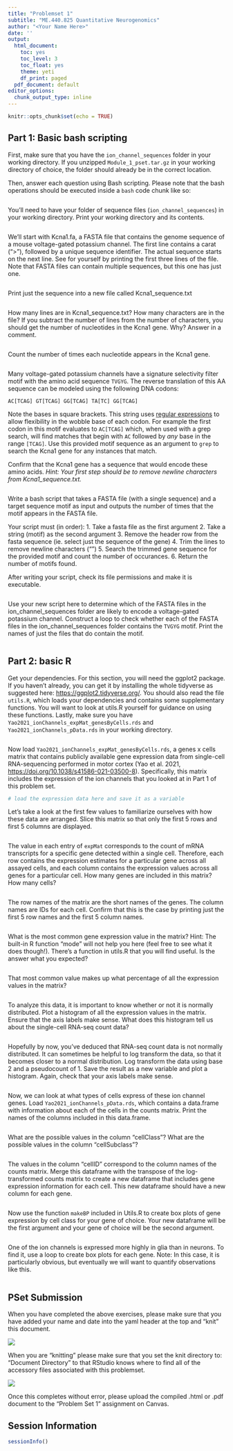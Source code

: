 ```yaml
---
title: "Problemset 1"
subtitle: "ME.440.825 Quantitative Neurogenomics"
author: "<Your Name Here>"
date: ''
output:
  html_document:
    toc: yes
    toc_level: 3
    toc_float: yes
    theme: yeti
    df_print: paged
  pdf_document: default
editor_options:
  chunk_output_type: inline
---
```


```r
knitr::opts_chunk$set(echo = TRUE)
```

## Part 1: Basic bash scripting

First, make sure that you have the `ion_channel_sequences` folder in your working directory. If you unzipped `Module_1_pset.tar.gz` in your working directory of choice, the folder should already be in the correct location.

Then, answer each question using Bash scripting. Please note that the bash operations should be executed inside a `bash` code chunk like so:

```bash

```

You'll need to have your folder of sequence files (`ion_channel_sequences`) in your working directory. Print your working directory and its contents.

```bash

```

We'll start with Kcna1.fa, a FASTA file that contains the genome sequence of a mouse voltage-gated potassium channel. The first line contains a carat ("\>"), followed by a unique sequence identifier. The actual sequence starts on the next line. See for yourself by printing the first three lines of the file. Note that FASTA files can contain multiple sequences, but this one has just one.

```bash

```

Print just the sequence into a new file called Kcna1_sequence.txt

```bash

```

How many lines are in Kcna1_sequence.txt? How many characters are in the file? If you subtract the number of lines from the number of characters, you should get the number of nucleotides in the Kcna1 gene. Why? Answer in a comment.

```bash
 
```

Count the number of times each nucleotide appears in the Kcna1 gene.

```bash

```

Many voltage-gated potassium channels have a signature selectivity filter motif with the amino acid sequence `TVGYG`. The reverse translation of this AA sequence can be modeled using the following DNA codons:

`AC[TCAG] GT[TCAG] GG[TCAG] TA[TC] GG[TCAG]`

Note the bases in square brackets. This string uses [regular expressions](https://quickref.me/regex) to allow flexibility in the wobble base of each codon. For example the first codon in this motif evaluates to `AC[TCAG]` which, when used with a grep search, will find matches that begin with `AC` followed by _any_ base in the range `[TCAG]`. Use this provided motif sequence as an argument to `grep` to search the Kcna1 gene for any instances that match.

Confirm that the Kcna1 gene has a sequence that would encode these amino acids. _Hint: Your first step should be to remove newline characters from Kcna1_sequence.txt._

```bash

```

Write a bash script that takes a FASTA file (with a single sequence) and a target sequence motif as input and outputs the number of times that the motif appears in the FASTA file.

Your script must (in order):
  1. Take a fasta file as the first argument
  2. Take a string (motif) as the second argument
  3. Remove the header row from the fasta sequence (ie. select just the sequence of the gene)
  4. Trim the lines to remove newline characters ("\n")
  5. Search the trimmed gene sequence for the provided motif and count the number of occurances.
  6. Return the number of motifs found.
  
After writing your script, check its file permissions and make it is executable.

```bash

```
Use your new script here to determine which of the FASTA files in the ion_channel_sequences folder are likely to encode a voltage-gated potassium channel.
Construct a loop to check whether each of the FASTA files in the ion_channel_sequences folder contains the `TVGYG` motif. Print the names of just the files that do contain the motif.

```bash

```

## Part 2: basic R

Get your dependencies. For this section, you will need the ggplot2 package. If you haven't already, you can get it by installing the whole tidyverse as suggested here: <https://ggplot2.tidyverse.org/>. You should also read the file `utils.R`, which loads your dependencies and contains some supplementary functions. You will want to look at utils.R yourself for guidance on using these functions. Lastly, make sure you have `Yao2021_ionChannels_expMat_genesByCells.rds` and `Yao2021_ionChannels_pData.rds` in your working directory.

```r

```

Now load `Yao2021_ionChannels_expMat_genesByCells.rds`, a genes x cells matrix that contains publicly available gene expression data from single-cell RNA-sequencing performed in motor cortex (Yao et al. 2021, <https://doi.org/10.1038/s41586-021-03500-8>). Specifically, this matrix includes the expression of the ion channels that you looked at in Part 1 of this problem set.

```r
# load the expression data here and save it as a variable

```

Let's take a look at the first few values to familiarize ourselves with how these data are arranged. Slice this matrix so that only the first 5 rows and first 5 columns are displayed.

```r

```

The value in each entry of `expMat` corresponds to the count of mRNA transcripts for a specific gene detected within a single cell. Therefore, each row contains the expression estimates for a particular gene across all assayed cells, and each column contains the expression values across all genes for a particular cell. How many genes are included in this matrix? How many cells?

```r

```

The row names of the matrix are the short names of the genes. The column names are IDs for each cell. Confirm that this is the case by printing just the first 5 row names and the first 5 column names.

```r

```

What is the most common gene expression value in the matrix? Hint: The built-in R function "mode" will not help you here (feel free to see what it does though!). There's a function in utils.R that you will find useful. Is the answer what you expected?

```r

```

That most common value makes up what percentage of all the expression values in the matrix?

```r

```

To analyze this data, it is important to know whether or not it is normally distributed. Plot a histogram of all the expression values in the matrix. Ensure that the axis labels make sense. What does this histogram tell us about the single-cell RNA-seq count data?

```r

```

Hopefully by now, you've deduced that RNA-seq count data is not normally distributed. It can sometimes be helpful to log transform the data, so that it becomes closer to a normal distribution. Log transform the data using base 2 and a pseudocount of 1. Save the result as a new variable and plot a histogram. Again, check that your axis labels make sense.

```r

```

Now, we can look at what types of cells express of these ion channel genes. Load `Yao2021_ionChannels_pData.rds`, which contains a data.frame with information about each of the cells in the counts matrix. Print the names of the columns included in this data.frame.

```r

```

What are the possible values in the column "cellClass"? What are the possible values in the column "cellSubclass"?

```r

```

The values in the column "cellID" correspond to the column names of the counts matrix. Merge this dataframe with the transpose of the log-transformed counts matrix to create a new dataframe that includes gene expression information for each cell. This new dataframe should have a new column for each gene.

```r

```

Now use the function `makeBP` included in Utils.R to create box plots of gene expression by cell class for your gene of choice. Your new dataframe will be the first argument and your gene of choice will be the second argument.

```r

```

One of the ion channels is expressed more highly in glia than in neurons. To find it, use a loop to create box plots for each gene. Note: In this case, it is particularly obvious, but eventually we will want to quantify observations like this.

```r

```

## PSet Submission

When you have completed the above exercises, please make sure that you have added your name and date into the yaml header at the top and "knit" this document.

![](images/paste-70D156D7.png)

When you are "knitting" please make sure that you set the knit directory to: "Document Directory" to that RStudio knows where to find all of the accessory files associated with this problemset.

![](images/paste-5760B0D6.png)

Once this completes without error, please upload the compiled .html or .pdf document to the "Problem Set 1" assignment on Canvas.

## Session Information
```r
sessionInfo()
```
